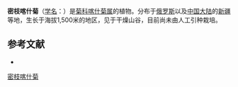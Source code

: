 {{Speciesbox
| name = 密枝喀什菊
| status = 
| status_system = 
| image = 
| genus = Kaschgaria
| species = brachanthemoides
| authority = (C. Winkl.) Poljak.
}}

'''密枝喀什菊'''（[[学名|学名]]：{{lang|la|''Kaschgaria brachanthemoides''}}）是[[菊科|菊科]][[喀什菊属|喀什菊属]]的植物。分布于[[俄罗斯|俄罗斯]]以及[[中国大陆|中国大陆]]的[[新疆|新疆]]等地，生长于海拔1,500米的地区，见于干燥山谷，目前尚未由人工引种栽培。

== 参考文献 ==
<div class="references-small">
* {{cite web| url =http://www.bioinfo.cn/db05/KmzwSpecies.php?action=view&id=4941| title =密枝喀什菊| work =《中国高等植物数据库全库》| publisher =中国科学院微生物研究所| author =昆明植物研究所| accessdate =2009-02-25| deadurl =yes| archiveurl =https://web.archive.org/web/20160305003440/http://www.bioinfo.cn/db05/KmzwSpecies.php?action=view&id=4941| archivedate =2016-03-05}}
</div>
{{Taxonbar|from=Q10952905}}

[[Category:喀什菊属|密枝喀什菊]]


{{植物小作品}}